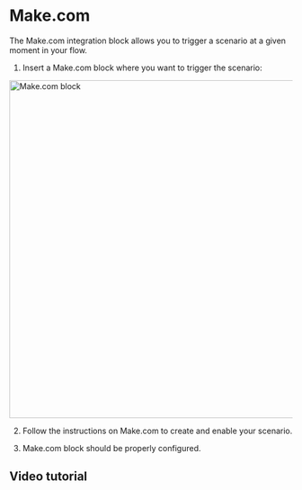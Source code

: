
# Make.com

The Make.com integration block allows you to trigger a scenario at a given moment in your flow.

1. Insert a Make.com block where you want to trigger the scenario:

<img
  src="/img/blocks/integrations/make-com.png"
  width="600"
  alt="Make.com block"
/>

2. Follow the instructions on Make.com to create and enable your scenario.

3. Make.com block should be properly configured.

## Video tutorial

<YoutubeEmbed videoId="V-y1Orys_kY" />

